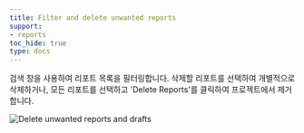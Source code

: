 ```yaml
---
title: Filter and delete unwanted reports
support:
- reports
toc_hide: true
type: docs
---
```


검색 창을 사용하여 리포트 목록을 필터링합니다. 삭제할 리포트를 선택하여 개별적으로 삭제하거나, 모든 리포트를 선택하고 'Delete Reports'를 클릭하여 프로젝트에서 제거합니다.

<Frame>
    <img src="/images/reports/delete_runs.gif" alt="Delete unwanted reports and drafts"  />
</Frame>
